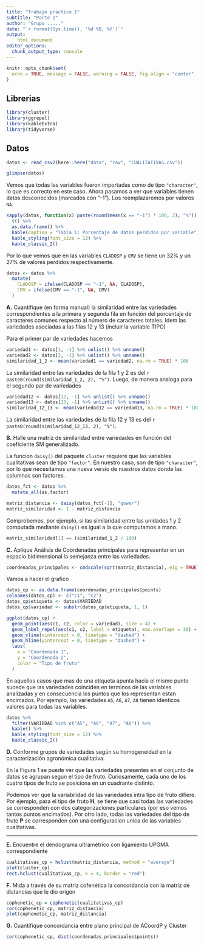 ```yaml
---
title: "Trabajo practico 1"
subtitle: "Parte 2"
author: "Grupo ....."
date: "`r format(Sys.time(), '%d %B, %Y')`"
output: 
    html_document
editor_options: 
  chunk_output_type: console
---
```


```r
knitr::opts_chunk$set(
  echo = TRUE, message = FALSE, warning = FALSE, fig.align = "center"
)
```

## Librerias

```r
library(cluster)
library(ggrepel)
library(kableExtra)
library(tidyverse)
```

## Datos

```r
datos <- read_csv2(here::here("data", "raw", "CUALITATIVAS.csv"))
```

```r
glimpse(datos)
```

Vemos que todas las variables fueron importadas como de tipo `"character"`, lo
que es correcto en este caso. Ahora pasamos a ver que variables tienen datos
desconocidos (marcados con "-1"). Los reemplazaremos por valores `NA`.

```r
sapply(datos, function(x) paste(round(mean(x == "-1") * 100, 2), "%")) %>%
  t() %>%
  as.data.frame() %>%
  kable(caption = "Tabla 1: Porcentaje de datos perdidos por variable") %>%
  kable_styling(font_size = 12) %>% 
  kable_classic_2() 
```

Por lo que vemos que en las variables `CLADOSP` y `CMV` se tiene un 32% y un 27%
de valores perdidos respectivamente.

```r
datos <- datos %>%
  mutate(
    CLADOSP = ifelse(CLADOSP == "-1", NA, CLADOSP),
    CMV = ifelse(CMV == "-1", NA, CMV)
  )
```


**A.** Cuantifique (en forma manual) la similaridad entre las variedades 
correspondientes a la primera y segunda fila en función del porcentaje de 
caracteres comunes respecto al número de caracteres totales. Idem las variedades
asociadas a las filas 12 y 13 (incluir la variable TIPO)

Para el primer par de variedades hacemos

```r
variedad1 <- datos[1, -1] %>% unlist() %>% unname()
variedad2 <- datos[2, -1] %>% unlist() %>% unname()
similaridad_1_2 <- mean(variedad1 == variedad2, na.rm = TRUE) * 100
```

La similaridad entre las variedades de la fila 1 y 2 es del
`r paste0(round(similaridad_1_2, 2), "%")`. Luego, de manera analoga para el 
segundo par de variedades 

```r
variedad12 <- datos[12, -1] %>% unlist() %>% unname()
variedad13 <- datos[13, -1] %>% unlist() %>% unname()
similaridad_12_13 <- mean(variedad12 == variedad13, na.rm = TRUE) * 100
```

La similaridad entre las variedades de la fila 12 y 13 es del
`r paste0(round(similaridad_12_13, 2), "%")`.

**B.** Halle una matriz de similaridad entre variedades en función del 
coeficiente SM generalizado.

<!-- Extensión Coeficiente Similaridad S.M. p.26 teoria -->

La funcion `daisy()` del paquete `cluster` requiere que las variables 
cualitativas sean de tipo `"factor"`. En nuestro caso, son de tipo 
`"character"`, por lo que necesitamos una nueva versio de nuestros datos
donde las columnas son factores. 

```r
datos_fct <- datos %>%
  mutate_all(as.factor)
```

```r
matriz_distancia <- daisy(datos_fct[-1], "gower")
matriz_similaridad <- 1 - matriz_distancia
```

Comprobemos, por ejemplo, si las similaridad entre las unidades 1 y 2 computada
mediante `daisy()` es igual a la que computamos a mano.

```r
matriz_similaridad[1] == (similaridad_1_2 / 100)
```

**C.** Aplique Análisis de Coordenadas principales para representar en un 
espacio bidimensional la semejanza entre las variedades.

```r
coordenadas_principales <- cmdscale(sqrt(matriz_distancia), eig = TRUE)
```

Vamos a hacer el grafico

```r
datos_cp <- as.data.frame(coordenadas_principales$points)
colnames(datos_cp) <- c("c1", "c2")
datos_cp$etiqueta <- datos$VARIEDAD
datos_cp$variedad <- substr(datos_cp$etiqueta, 1, 1)
```


```r
ggplot(datos_cp) + 
  geom_point(aes(c1, c2, color = variedad), size = 4) + 
  geom_label_repel(aes(c1, c2, label = etiqueta), max.overlaps = 30) + 
  geom_vline(xintercept = 0, linetype = "dashed") + 
  geom_hline(yintercept = 0, linetype = "dashed") + 
  labs(
    x = "Coordenada 1",
    y = "Coordenada 2",
    color = "Tipo de fruto"
  )
```

En aquellos casos que mas de una etiqueta apunta hacia el mismo punto sucede que 
las variedades coinciden en terminos de las variables analizadas y en 
consecuencia los puntos que los representan estan encimados. Por ejemplo,
las variedades `A5`, `A6`, `A7`, `A8` tienen identicos valores para todas las 
variables.

```r
datos %>%
  filter(VARIEDAD %in% c("A5", "A6", "A7", "A8")) %>%
  kable() %>% 
  kable_styling(font_size = 12) %>% 
  kable_classic_2() 
```

**D.** Conforme grupos de variedades según su homogeneidad en la caracterización
agronómica cualitativa.

En la Figura 1 se puede ver que las variedades presentes en el conjunto de datos
se agrupan segun el tipo de fruto. Curiosamente, cada uno de los cuatro tipos 
de fruto se posiciona en un cuadrante distinto.

Podemos ver que la variabilidad de las variedades intra tipo de fruto difiere.
Por ejemplo, para el tipo de fruto **H**, se tiene que casi todas las variedades
se corresponden con dos categorizaciones particulares (por eso vemos tantos 
puntos encimados). Por otro lado, todas las variedades del tipo de fruto **P**
se corresponden con una configuracion unica de las variables cualitativas.

---

**E.** Encuentre el dendograma ultramétrico con ligamiento UPGMA correspondiente

```r
cualitativas_cp = hclust(matriz_distancia, method = "average")
plot(cluster_cp)
rect.hclust(cualitativas_cp, k = 4, border = "red")
```

**F.** Mida a través de su matriz cofenética la concordancia con la matriz de 
distancias que le dio origen

```r
cophenetic_cp = cophenetic(cualitativas_cp)
cor(cophenetic_cp, matriz_distancia)
plot(cophenetic_cp, matriz_distancia)
```

**G.** Cuantifique concordancia entre plano principal de ACoordP y Cluster

```r
cor(cophenetic_cp, dist(coordenadas_principales$points))
```

